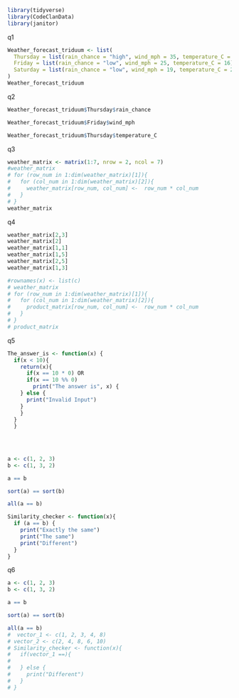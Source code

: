 ```r
library(tidyverse)
library(CodeClanData)
library(janitor)
```
q1
```r
Weather_forecast_triduum <- list(
  Thursday = list(rain_chance = "high", wind_mph = 35, temperature_C = 13),
  Friday = list(rain_chance = "low", wind_mph = 25, temperature_C = 16),
  Saturday = list(rain_chance = "low", wind_mph = 19, temperature_C = 22)
)
Weather_forecast_triduum
```
q2
```r
Weather_forecast_triduum$Thursday$rain_chance
```

```r
Weather_forecast_triduum$Friday$wind_mph
```

```r
Weather_forecast_triduum$Thursday$temperature_C
```

q3
```r
weather_matrix <- matrix(1:7, nrow = 2, ncol = 7)
#weather_matrix
# for (row_num in 1:dim(weather_matrix)[1]){
#   for (col_num in 1:dim(weather_matrix)[2]){
#     weather_matrix[row_num, col_num] <-  row_num * col_num
#   }
# }
weather_matrix
```

q4
```r
weather_matrix[2,3]
weather_matrix[2]
weather_matrix[1,1]
weather_matrix[1,5]
weather_matrix[2,5]
weather_matrix[1,3]
```

```r
#rownames(x) <- list(c)
# weather_matrix
# for (row_num in 1:dim(weather_matrix)[1]){
#   for (col_num in 1:dim(weather_matrix)[2]){
#     product_matrix[row_num, col_num] <-  row_num * col_num
#   }
# }
# product_matrix
```
q5
```r
The_answer_is <- function(x) {
  if(x < 10){
    return(x){
      if(x == 10 * 0) OR
      if(x == 10 %% 0)
        print("The answer is", x) {
    } else {
      print("Invalid Input")
    }
    }
  }
  }
          
          
        
```

```r
a <- c(1, 2, 3)
b <- c(1, 3, 2)

a == b

sort(a) == sort(b)

all(a == b)

Similarity_checker <- function(x){
  if (a == b) {
    print("Exactly the same")
    print("The same")
    print("Different")
  }
}
```

q6
```r
a <- c(1, 2, 3)
b <- c(1, 3, 2)

a == b

sort(a) == sort(b)

all(a == b)
#  vector_1 <- c(1, 2, 3, 4, 8)
# vector_2 <- c(2, 4, 8, 6, 10)
# Similarity_checker <- function(x){
#   if(vector_1 ==){
#     
#   } else {
#     print("Different")
#   }
# }
```

